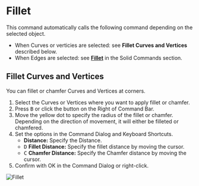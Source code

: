 
# Fillet

<Reference shortcut="B" command="Fillet" button="Right of Command Bar" />

This command automatically calls the following command depending on the selected object.
   - When Curves or verticies are selected: see **Fillet Curves and Vertices** described below.
   - When Edges are selected: see [**Fillet**](../solid/fillet)  in the Solid Commands section.

## Fillet Curves and Vertices

You can fillet or chamfer Curves and Vertices at corners.

1. Select the Curves or Vertices where you want to apply fillet or chamfer.
2. Press <kbd>B</kbd> or click the button <ButtonIcon type="button-fillet" /> on the Right of Command Bar.
3. Move the yellow dot to specify the radius of the fillet or chamfer. Depending on the direction of movement, it will either be filleted or chamfered.
4. Set the options in the Command Dialog and Keyboard Shortcuts.
   - **Distance:** Specify the Distance.
   - <kbd>D</kbd> **Fillet Distance:** Specify the fillet distance by moving the cursor.
   - <kbd>C</kbd> **Chamfer Distance:** Specify the Chamfer distance by moving the cursor.
5. Confirm with OK in the Command Dialog or right-click.

![Fillet](/img/fillet.gif)









